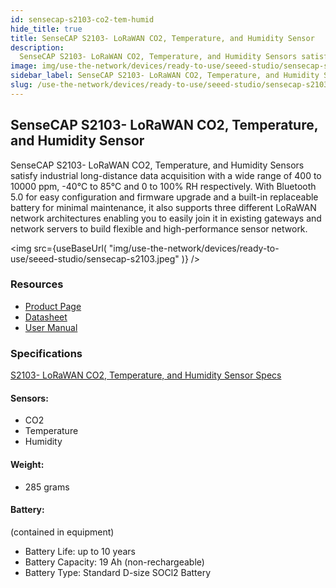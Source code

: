 ```yaml
---
id: sensecap-s2103-co2-tem-humid
hide_title: true
title: SenseCAP S2103- LoRaWAN CO2, Temperature, and Humidity Sensor
description:
  SenseCAP S2103- LoRaWAN CO2, Temperature, and Humidity Sensors satisfy industrial long-distance data acquisition with a wide range of 400 to 10000 ppm, -40°C to 85°C and 0 to 100% RH respectively. With Bluetooth 5.0 for easy configuration and firmware upgrade and a built-in replaceable battery for minimal maintenance, it also supports three different LoRaWAN network architectures enabling you to easily join it in existing gateways and network servers to build flexible and high-performance sensor network.  
image: img/use-the-network/devices/ready-to-use/seeed-studio/sensecap-s2103.jpeg
sidebar_label: SenseCAP S2103- LoRaWAN CO2, Temperature, and Humidity Sensor
slug: /use-the-network/devices/ready-to-use/seeed-studio/sensecap-s2103-co2-tem-humid
---
```



## SenseCAP S2103- LoRaWAN CO2, Temperature, and Humidity Sensor

SenseCAP S2103- LoRaWAN CO2, Temperature, and Humidity Sensors satisfy industrial long-distance data acquisition with a wide range of 400 to 10000 ppm, -40°C to 85°C and 0 to 100% RH respectively. With Bluetooth 5.0 for easy configuration and firmware upgrade and a built-in replaceable battery for minimal maintenance, it also supports three different LoRaWAN network architectures enabling you to easily join it in existing gateways and network servers to build flexible and high-performance sensor network.

<img
  src={useBaseUrl(
    "img/use-the-network/devices/ready-to-use/seeed-studio/sensecap-s2103.jpeg"
  )}
/>

### Resources

- [Product Page](https://www.seeedstudio.com/SenseCAP-S2103-LoRaWAN-CO2-Temperature-and-Humidity-Sensor-p-5356.html)
- [Datasheet](https://drive.google.com/file/d/1HfZMCDgKOhgWbJDyBI8cY4T2JVEOh9fF/view?usp=sharing)
- [User Manual](https://drive.google.com/file/d/1Jq9Nigpjzda6mw9a20I6FHBEfS25PdAA/view?usp=sharing)

### Specifications

[S2103- LoRaWAN CO2, Temperature, and Humidity Sensor Specs](https://drive.google.com/file/d/1HfZMCDgKOhgWbJDyBI8cY4T2JVEOh9fF/view)

#### Sensors:

- CO2
- Temperature
- Humidity

#### Weight:

- 285 grams

#### Battery:

(contained in equipment)
- Battery Life: up to 10 years 
- Battery Capacity: 19 Ah (non-rechargeable)
- Battery Type: Standard D-size SOCl2 Battery
